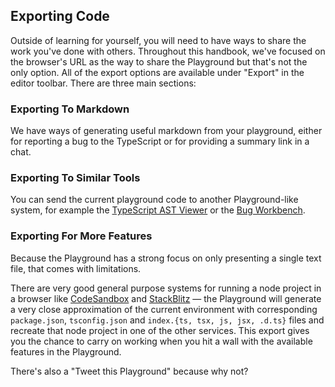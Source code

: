 ## Exporting Code

Outside of learning for yourself, you will need to have ways to share the work you've done with others. Throughout this handbook, we've focused on the browser's URL as the way to share the Playground but that's not the only option. All of the export options are available under "Export" in the editor toolbar. There are three main sections:

### Exporting To Markdown

We have ways of generating useful markdown from your playground, either for reporting a bug to the TypeScript or for providing a summary link in a chat.

### Exporting To Similar Tools

You can send the current playground code to another Playground-like system, for example the [TypeScript AST Viewer](https://ts-ast-viewer.com) or the [Bug Workbench](/play#handbook-16).

### Exporting For More Features

Because the Playground has a strong focus on only presenting a single text file, that comes with limitations.

There are very good general purpose systems for running a node project in a browser like [CodeSandbox](https://codesandbox.io) and [StackBlitz](https://stackblitz.com/) — the Playground will generate a very close approximation of the current environment with corresponding `package.json`, `tsconfig.json` and `index.{ts, tsx, js, jsx, .d.ts}` files and recreate that node project in one of the other services. This export gives you the chance to carry on working when you hit a wall with the available features in the Playground.

There's also a "Tweet this Playground" because why not?
